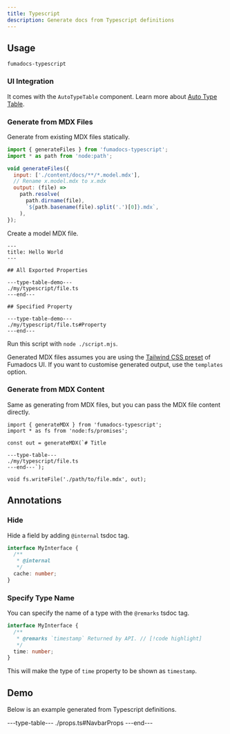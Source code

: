 ```yaml
---
title: Typescript
description: Generate docs from Typescript definitions
---
```


## Usage

```package-install
fumadocs-typescript
```

### UI Integration

It comes with the `AutoTypeTable` component. Learn more about [Auto Type Table](/docs/ui/components/auto-type-table).

### Generate from MDX Files

Generate from existing MDX files statically.

```js title="script.mjs"
import { generateFiles } from 'fumadocs-typescript';
import * as path from 'node:path';

void generateFiles({
  input: ['./content/docs/**/*.model.mdx'],
  // Rename x.model.mdx to x.mdx
  output: (file) =>
    path.resolve(
      path.dirname(file),
      `${path.basename(file).split('.')[0]}.mdx`,
    ),
});
```

Create a model MDX file.

```mdx title="content/docs/file.model.mdx"
---
title: Hello World
---

## All Exported Properties

---type-table-demo---
./my/typescript/file.ts
---end---

## Specified Property

---type-table-demo---
./my/typescript/file.ts#Property
---end---
```

Run this script with `node ./script.mjs`.

Generated MDX files assumes you are using the [Tailwind CSS preset](/docs/ui/theme) of Fumadocs UI.
If you want to customise generated output, use the `templates` option.

### Generate from MDX Content

Same as generating from MDX files, but you can pass the MDX file content directly.

```tsx
import { generateMDX } from 'fumadocs-typescript';
import * as fs from 'node:fs/promises';

const out = generateMDX(`# Title

---type-table---
./my/typescript/file.ts
---end---`);

void fs.writeFile('./path/to/file.mdx', out);
```

## Annotations

### Hide

Hide a field by adding `@internal` tsdoc tag.

```ts
interface MyInterface {
  /**
   * @internal
   */
  cache: number;
}
```

### Specify Type Name

You can specify the name of a type with the `@remarks` tsdoc tag.

```ts
interface MyInterface {
  /**
   * @remarks `timestamp` Returned by API. // [!code highlight]
   */
  time: number;
}
```

This will make the type of `time` property to be shown as `timestamp`.

## Demo

Below is an example generated from Typescript definitions.

---type-table---
./props.ts#NavbarProps
---end---
